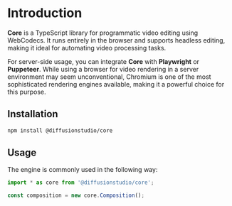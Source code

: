 # Introduction

**Core** is a TypeScript library for programmatic video editing using WebCodecs. It runs entirely in the browser and supports headless editing, making it ideal for automating video processing tasks.  

For server-side usage, you can integrate **Core** with **Playwright** or **Puppeteer**. While using a browser for video rendering in a server environment may seem unconventional, Chromium is one of the most sophisticated rendering engines available, making it a powerful choice for this purpose.  

## Installation  

```bash
npm install @diffusionstudio/core
```

## Usage  

The engine is commonly used in the following way:
```ts
import * as core from '@diffusionstudio/core';

const composition = new core.Composition();
```  
